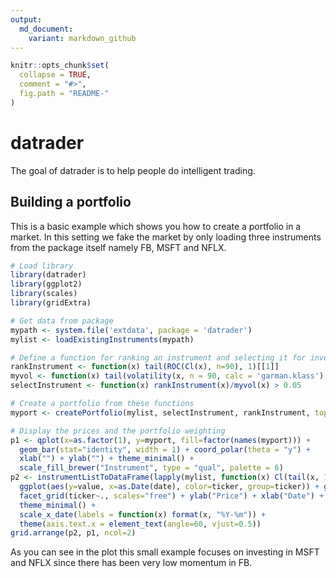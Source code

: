 ```yaml
---
output:
  md_document:
    variant: markdown_github
---
```


```r
knitr::opts_chunk$set(
  collapse = TRUE,
  comment = "#>",
  fig.path = "README-"
)
```

# datrader

The goal of datrader is to help people do intelligent trading.

## Building a portfolio

This is a basic example which shows you how to create a portfolio in a market. In this setting we fake the market by only loading three instruments from the package itself namely FB, MSFT and NFLX.

```r
# Load library
library(datrader)
library(ggplot2)
library(scales)
library(gridExtra)

# Get data from package
mypath <- system.file('extdata', package = 'datrader')
mylist <- loadExistingInstruments(mypath)

# Define a function for ranking an instrument and selecting it for investment
rankInstrument <- function(x) tail(ROC(Cl(x), n=90), 1)[[1]]
myvol <- function(x) tail(volatility(x, n = 90, calc = 'garman.klass'), 1)[[1]]
selectInstrument <- function(x) rankInstrument(x)/myvol(x) > 0.05

# Create a portfolio from these functions
myport <- createPortfolio(mylist, selectInstrument, rankInstrument, topN=3)

# Display the prices and the portfolio weighting
p1 <- qplot(x=as.factor(1), y=myport, fill=factor(names(myport))) + 
  geom_bar(stat="identity", width = 1) + coord_polar(theta = "y") + 
  xlab("") + ylab("") + theme_minimal() + 
  scale_fill_brewer("Instrument", type = "qual", palette = 6)
p2 <- instrumentListToDataFrame(lapply(mylist, function(x) Cl(tail(x, 100)))) %>%
  ggplot(aes(y=value, x=as.Date(date), color=ticker, group=ticker)) + geom_line() + 
  facet_grid(ticker~., scales="free") + ylab("Price") + xlab("Date") + 
  theme_minimal() + 
  scale_x_date(labels = function(x) format(x, "%Y-%m")) +
  theme(axis.text.x = element_text(angle=60, vjust=0.5))
grid.arrange(p2, p1, ncol=2)
```

As you can see in the plot this small example focuses on investing in MSFT and NFLX since there has been very low momentum in FB. 

